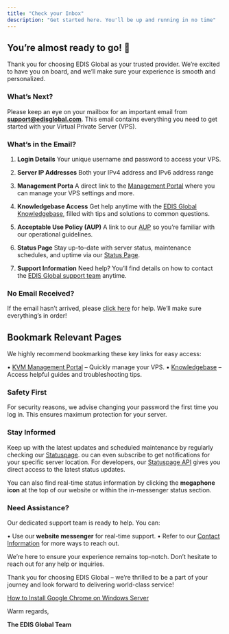 ```yaml
---
title: "Check your Inbox"
description: "Get started here. You'll be up and running in no time"
---
```


## You’re almost ready to go! 🚀

Thank you for choosing EDIS Global as your trusted provider. We’re excited to have you on board, and we’ll make sure your experience is smooth and personalized.

### What’s Next?

Please keep an eye on your mailbox for an important email from  [**support@edisglobal.com**](mailto:support@edisglobal.com). This email contains everything you need to get started with your Virtual Private Server (VPS).

### What’s in the Email?

1. **Login Details**
   Your unique username and password to access your VPS.

2. **Server IP Addresses**
   Both your IPv4 address and IPv6 address range

3. **Management Porta**
   A direct link to the <a href="https://manage.edisglobal.com/clientarea.php" target="_blank">Management Portal</a> where you can manage your VPS settings and more.

4. **Knowledgebase Access**
   Get help anytime with the <a href="https://docs.edisglobal.com" target="_blank">EDIS Global Knowledgebase</a>, filled with tips and solutions to common questions.

5. **Acceptable Use Policy (AUP)**
   A link to our <a href="https://docs.edisglobal.com/acceptable-use-policy" target="_blank">AUP</a> so you’re familiar with our operational guidelines.

6. **Status Page**
   Stay up-to-date with server status, maintenance schedules, and uptime via our <a href="https://status.edis.global" target="_blank">Status Page</a>.

7. **Support Information**
   Need help? You’ll find details on how to contact the <a href="https://www.edisglobal.com/contact" target="_blank">EDIS Global support team</a> anytime.

### **No Email Received?**

If the email hasn’t arrived, please [click here](https://docs.edisglobal.com/email-with-password-not-received-solution) for help. We’ll make sure everything’s in order!

## **Bookmark Relevant Pages**

We highly recommend bookmarking these key links for easy access:

&#x9;•	<a href="https://manage.edis.at/whmcs/clientarea.php" target="_blank">KVM Management Portal</a> – Quickly manage your VPS.
&#x9;•	<a href="https://docs.edisglobal.com" target="_blank">Knowledgebase</a> – Access helpful guides and troubleshooting tips.

### &#xA;**Safety First**

For security reasons, we advise changing your password the first time you log in. This ensures maximum protection for your server.

### **Stay Informed**

Keep up with the latest updates and scheduled maintenance by regularly checking our <a href="https://status.edis.global" target="_blank">Statuspage</a>. ou can even subscribe to get notifications for your specific server location. For developers, our <a href="https://status.edis.global/api" target="_blank">Statuspage API</a> gives you direct access to the latest status updates.

You can also find real-time status information by clicking the **megaphone icon** at the top of our website or within the in-messenger status section.

### &#xA;**Need Assistance?**

Our dedicated support team is ready to help. You can:

&#x9;•	Use our **website messenger** for real-time support.
&#x9;•	Refer to our [Contact Information](https://www.edisglobal.com/contact) for more ways to reach out.

We’re here to ensure your experience remains top-notch. Don’t hesitate to reach out for any help or inquiries.

Thank you for choosing EDIS Global – we’re thrilled to be a part of your journey and look forward to delivering world-class service!

[How to Install Google Chrome on Windows Server](docId:6VkhzhZ_gamYGs_91iqBJ)&#x20;

Warm regards,

**The EDIS Global Team**